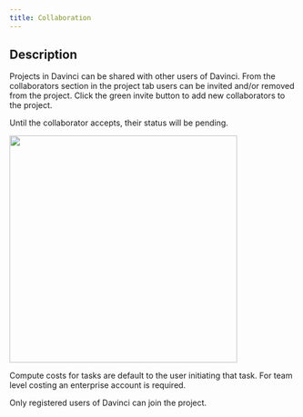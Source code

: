 ```yaml
---
title: Collaboration
---
```


## Description
Projects in Davinci can be shared with other users of Davinci. From the collaborators section in the project tab users can be invited and/or removed from the project. Click the green invite button to add new collaborators to the project. 

<Info>Until the collaborator accepts, their status will be pending.</Info>

<img height="400" noZoom src="/images/Collaborators.jpg" /> 


<Warning>Compute costs for tasks are default to the user initiating that task. For team level costing an enterprise account is required.</Warning>

<Info>Only registered users of Davinci can join the project.</Info>
